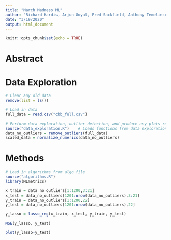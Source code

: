 ```yaml
---
title: "March Madness ML"
author: "Richard Hardis, Arjun Goyal, Fred Sackfield, Anthony Temeliescu"
date: "3/19/2020"
output: html_document
---
```


```r
knitr::opts_chunk$set(echo = TRUE)
```

# Abstract

# Data Exploration
```r
# Clear any old data
remove(list = ls())

# Load in data
full_data = read.csv("cbb_full.csv")
```

```r
# Perform data exploration, outlier detection, and produce any plots required
source("data_exploration.R")    # Loads functions from data exploration file
data_no_outliers = remove_outliers(full_data)
scaled_data = normalize_numerics(data_no_outliers)
```

# Methods

```r
# Load in algorithms from algo file
source("algorithms.R")
library(MLmetrics)

x_train = data_no_outliers[1:1200,3:21]
x_test = data_no_outliers[1201:nrow(data_no_outliers),3:21]
y_train = data_no_outliers[1:1200,22]
y_test = data_no_outliers[1201:nrow(data_no_outliers),22]

y_lasso = lasso_reg(x_train, x_test, y_train, y_test)

MSE(y_lasso, y_test)

plot(y_lasso-y_test)


```

